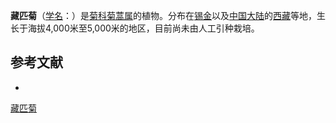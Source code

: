 {{Speciesbox
| name = 藏匹菊
| status = 
| status_system = 
| image =
| genus = Tanacetum
| species = atkinsonii
| authority = (C. B. Clarke) Ling et Shih
}}

'''藏匹菊'''（[[学名|学名]]：{{lang|la|''Tanacetum atkinsonii''}}）是[[菊科|菊科]][[菊蒿属|菊蒿属]]的植物。分布在[[锡金|锡金]]以及[[中国大陆|中国大陆]]的[[西藏|西藏]]等地，生长于海拔4,000米至5,000米的地区，目前尚未由人工引种栽培。

== 参考文献 ==
<div class="references-small">
* {{cite web| url =http://www.bioinfo.cn/db05/KmzwSpecies.php?action=view&id=4190| title =藏匹菊| work =《中国高等植物数据库全库》| publisher =中国科学院微生物研究所| author =昆明植物研究所| accessdate =2009-02-25| deadurl =yes| archiveurl =https://web.archive.org/web/20160305094141/http://www.bioinfo.cn/db05/KmzwSpecies.php?action=view&id=4190| archivedate =2016-03-05}}
</div>
{{Taxonbar|from=Q15230930}}

[[Category:菊蒿属|藏匹菊]]


{{植物小作品}}